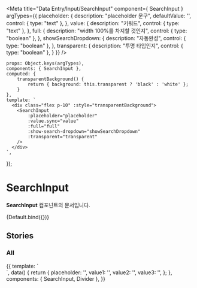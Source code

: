 
<Meta
    title="Data Entry/Input/SearchInput"
    component={ SearchInput }
    argTypes={{
        placeholder: {
            description: "placeholder 문구",
            defaultValue: '',
            control: { type: "text" },
        },
        value: {
            description: "키워드",
            control: { type: "text" },
        },
        full: {
            description: "width 100%를 차지할 것인지",
            control: { type: "boolean" },
        },
        showSearchDropdown: {
            description: "자동완성",
            control: { type: "boolean" },
        },
        transparent: {
            description: "투명 타입인지",
            control: { type: "boolean" },
        }
    }}
/>


    props: Object.keys(argTypes),
    components: { SearchInput },
    computed: {
        transparentBackground() {
            return { background: this.transparent ? 'black' : 'white' };
        }
    },
    template: `
      <div class="flex p-10" :style="transparentBackground">
        <SearchInput
            :placeholder="placeholder"
            :value.sync="value"
            :full="full"
            :show-search-dropdown="showSearchDropdown"
            :transparent="transparent"
        />
      </div>
    `,
});

# SearchInput

**SearchInput** 컴포넌트의 문서입니다.

<Story name="Default" height="100px">
    {Default.bind({})}
</Story>

<ArgsTable story="Default" />

## Stories
### All
<Canvas>
    <Story name="All" height="200px">
        {{
            template: `
              <div>
                <div class="flex p-10" style="box-shadow: 0 2px 10px rgba(0, 0, 0, 0.05)">
                  <SearchInput :value.sync="value1"
                  />
                </div>
                <Divider class="my-10" />
                <div class="flex p-10" style="background-color: rgba(18, 109, 93, 0.7)">
                  <SearchInput :value.sync="value2" :transparent="true" />
                </div>
                <Divider class="my-10" />
                <div class="flex p-10 my-4" style="background-color: black">
                  <SearchInput :value.sync="value3" :transparent="true" />
                </div>
              </div>
            `,
            data() {
                return {
                    placeholder: '',
                    value1: '',
                    value2: '',
                    value3: '',
                };
            },
            components: { SearchInput, Divider },
        }}
    </Story>
</Canvas>
